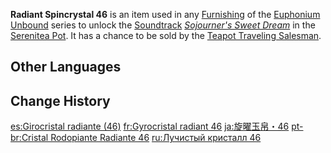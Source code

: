 {{Item Infobox
|id           = 141046
|image        = Item Radiant Spincrystal.png
|type         = Adventure Items
|group        = Radiant Spincrystals
|group2       = Liyue Spincrystals
|quality      = 4
|invCategory  = Precious Items
|description  = This wondrous crystal contains a certain rhythm, like something beautiful woven from delicate silk. These items can be found throughout the mainland or from merchants who collect curios. The tune held within this crystal can be revivified in your [[Serenitea Pot]] using either "[[Euphonium Unbound: Winding]]" or "[[Euphonium Unbound: Soaring]]." The tune contained within this [[Radiant Spincrystal]] is "[[Sojourner's Sweet Dream]]."
|source1      = [[Chubby]]
|track        = Sojourner's Sweet Dream
}}
'''Radiant Spincrystal 46''' is an item used in any [[Furnishing]] of the [[Euphonium Unbound]] series to unlock the [[Soundtrack]] ''[[Sojourner's Sweet Dream]]'' in the [[Serenitea Pot]]. It has a chance to be sold by the [[Teapot Traveling Salesman]].

==Other Languages==
{{Other Languages
|default_hidden = 1
|en      = Radiant Spincrystal 46
|zhs     = 旋曜玉帛・其四十六
|zhs_rm  = Xuán Yào Yùbó - Qí Sìshíliù
|zht     = 旋曜玉帛・其四十六
|zht_rm  = Xuán Yào Yùbó - Qí Sìshíliù
|ja      = 旋曜玉帛・46
|ja_rm   = Sen'you Gyokuhaku - Yonjuuroku{{Assumed}}
|ko      = 빛나는 결정・46
|ko_rm   = Binnaneun Gyeoljeong - Sasimnyuk
|es      = Girocristal radiante (46)
|fr      = Gyrocristal radiant 46
|ru      = Лучистый кристалл {{tt|46|}}
|th      = Radiant Spincrystal 46
|vi      = Ngọc Thạch Âm Vang 46
|de      = Strahlender Drehkristall XLVI
|id      = Radiant Spincrystal 46
|pt      = Cristal Rodopiante Radiante 46
|tr      = Parlak Burgu Kristal 46
|it      = Voltacristallo radioso 46
}}

==Change History==
{{Change History|2.6}}

[[es:Girocristal radiante (46)]]
[[fr:Gyrocristal radiant 46]]
[[ja:旋曜玉帛・46]]
[[pt-br:Cristal Rodopiante Radiante 46]]
[[ru:Лучистый кристалл 46]]